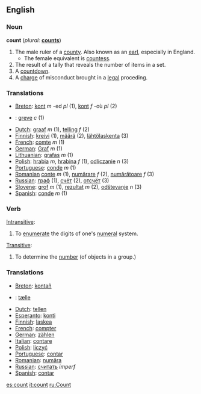 ==English==

===Noun===
'''count'''  (''plural:'' '''[[counts]]''')
# The male ruler of a [[county]].  Also known as an [[earl]], especially in England.
#*The female equivalent is [[countess]].
# The result of a tally that reveals the number of items in a set.
# A [[countdown]].
# A [[charge]] of misconduct brought in a [[legal]] proceding.

=== Translations ===
*[[Breton]]: [[kont]] ''m'' -ed ''pl'' (1), [[kont]] ''f'' -où ''pl'' (2)
*{{da}}: [[greve]] ''c'' (1)
*[[Dutch]]: [[graaf]] ''m'' (1), [[telling]] ''f'' (2)
*[[Finnish]]: [[kreivi]] (1), [[määrä]] (2), [[lähtölaskenta]] (3)
*[[French]]: [[comte]] ''m'' (1)
*[[German]]: [[Graf]] ''m'' (1)
*[[Lithuanian]]: [[grafas]] ''m'' (1)
*[[Polish]]: [[hrabia]] ''m'', [[hrabina]] ''f'' (1), [[odliczanie]] ''n'' (3)
*[[Portuguese]]: [[conde]] ''m'' (1)
*[[Romanian]] [[conte]] ''m'' (1), [[numărare]] ''f'' (2), [[numărătoare]] ''f'' (3)
*[[Russian]]: [[граф]] (1), [[счёт]] (2), [[отсчёт]] (3)
*[[Slovene]]: [[grof]] ''m'' (1), [[rezultat]] ''m'' (2), [[odštevanje]] ''n'' (3)
*[[Spanish]]: [[conde]] ''m'' (1)

===Verb===
{{en-infl-reg-consonant|count||}}

[[Intransitive]]:
# To [[enumerate]] the digits of one's [[numeral]] system.

[[Transitive]]:
# To determine the [[number]] (of objects in a group.)

=== Translations ===
*[[Breton]]: [[kontañ]]
*{{da}}: [[tælle]]
*[[Dutch]]: [[tellen]]
*[[Esperanto]]: [[konti]]
*[[Finnish]]: [[laskea]]
*[[French]]: [[compter]]
*[[German]]: [[zählen]]
*[[Italian]]: [[contare]]
*[[Polish]]: [[liczyć]]
*[[Portuguese]]: [[contar]]
*[[Romanian]]: [[număra]]
*[[Russian]]: [[считать]] ''imperf''
*[[Spanish]]: [[contar]]

[[es:count]]
[[it:count]]
[[ru:Count]]